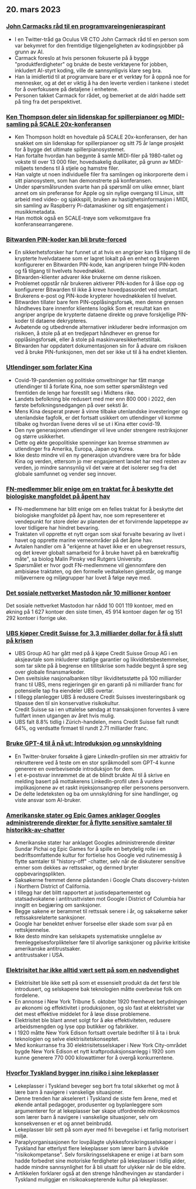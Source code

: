 

<CallToAction />

<Steps>

## 20. mars 2023

### [John Carmacks råd til en programvareingeniøraspirant](https://twitter.com/ID_AA_Carmack/status/1637087219591659520?ref=hackernewsgpt.com)

- I en Twitter-tråd ga Oculus VR CTO John Carmack råd til en person som var bekymret for den fremtidige tilgjengeligheten av kodingsjobber på grunn av AI.
- Carmack foreslo at hvis personen fokuserte på å bygge "produktferdigheter" og brukte de beste verktøyene for jobben, inkludert AI-styrt koding, ville de sannsynligvis klare seg bra.
- Han la imidlertid til at programvare bare er et verktøy for å oppnå noe for mennesker, og at det er viktig å ha den leverte verdien i tankene i stedet for å overfokusere på detaljene i enhetene.
- Personen takket Carmack for rådet, og bemerket at de aldri hadde sett på ting fra det perspektivet.

### [Ken Thompson deler sin lidenskap for spillerpianoer og MIDI-samling på SCALE 20x-konferansen](https://www.youtube.com/watch?v=kaandEt_pKw&ref=hackernewsgpt.com)

- Ken Thompson holdt en hovedtale på SCALE 20x-konferansen, der han snakket om sin lidenskap for spillerpianoer og sitt 75 år lange prosjekt for å bygge det ultimate spillerpianosystemet.
- Han fortalte hvordan han begynte å samle MIDI-filer på 1980-tallet og vokste til over 13 000 filer, hovedsakelig duplikater, på grunn av MIDI-miljøets tendens til å stjele og hamstre filer.
- Han valgte ut noen individuelle filer fra samlingen og inkorporerte dem i sitt pianosystem, som han demonstrerte på konferansen.
- Under spørsmålsrunden svarte han på spørsmål om ulike emner, blant annet om sin preferanse for Apple og sin nylige overgang til Linux, sitt arbeid med video- og sjakkspill, bruken av hastighetsinformasjon i MIDI, sin samling av Raspberry Pi-datamaskiner og sitt engasjement i musikkmetadata.
- Han mottok også en SCALE-trøye som velkomstgave fra konferansearrangørene.

### [Bitwarden PIN-koder kan bli brute-forced](https://ambiso.github.io/bitwarden-pin/?ref=hackernewsgpt.com)

- En sikkerhetsforsker har funnet ut at hvis en angriper kan få tilgang til de krypterte hvelvdataene som er lagret lokalt på en enhet og brukeren konfigurerer en Bitwarden PIN-kode, kan angriperen tvinge PIN-koden og få tilgang til hvelvets hovednøkkel.
- Bitwarden-klienter advarer ikke brukerne om denne risikoen.
- Problemet oppstår når brukeren aktiverer PIN-koden for å låse opp og konfigurerer Bitwarden til ikke å kreve hovedpassordet ved omstart.
- Brukerens e-post og PIN-kode krypterer hovednøkkelen til hvelvet.
- Bitwarden tillater bare fem PIN-opplåsingsforsøk, men denne grensen håndheves bare innenfor klientens logikk Som et resultat kan en angriper angripe de krypterte dataene direkte og prøve forskjellige PIN-koder til dataene dekrypteres.
- Avbøtende og utbedrende alternativer inkluderer bedre informasjon om risikoen, å stole på at en tredjepart håndhever en grense for opplåsingsforsøk, eller å stole på maskinvaresikkerhetstiltak.
- Bitwarden har oppdatert dokumentasjonen sin for å advare om risikoen ved å bruke PIN-funksjonen, men det ser ikke ut til å ha endret klienten.

### [Utlendinger som forlater Kina](https://www.persuasion.community/p/leaving-china?ref=hackernewsgpt.com)

- Covid-19-pandemien og politiske omveltninger har fått mange utlendinger til å forlate Kina, noe som setter spørsmålstegn ved fremtiden de lenge har forestilt seg i Midtens rike.
- Landets befolkning ble redusert med mer enn 800 000 i 2022, den første befolkningsnedgangen på over seksti år.
- Mens Kina desperat prøver å vinne tilbake utenlandske investeringer og utenlandske fagfolk, er det fortsatt usikkert om utlendinger vil komme tilbake og hvordan livene deres vil se ut i Kina etter covid-19.
- Den nye generasjonen utlendinger vil leve under strengere restriksjoner og større usikkerhet.
- Dette og økte geopolitiske spenninger kan bremse strømmen av utlendinger fra Amerika, Europa, Japan og Korea.
- Ikke desto mindre vil en ny generasjon utvandrere være bra for både Kina og verden, ettersom jo mer engasjement landet har med resten av verden, jo mindre sannsynlig vil det være at det isolerer seg fra det globale samfunnet og vender seg innover.

### [FN-medlemmer blir enige om en traktat for å beskytte det biologiske mangfoldet på åpent hav](https://apnews.com/article/un-oceans-biodiversity-treaty-0b024fa07e8c1947236d8b8491ebf92c?ref=hackernewsgpt.com)

- FN-medlemmene har blitt enige om en felles traktat for å beskytte det biologiske mangfoldet på åpent hav, noe som representerer et vendepunkt for store deler av planeten der et forvirrende lappeteppe av lover tidligere har hindret bevaring.
- Traktaten vil opprette et nytt organ som skal forvalte bevaring av livet i havet og opprette marine verneområder på det åpne hav.
- Avtalen handler om å "erkjenne at havet ikke er en ubegrenset ressurs, og det krever globalt samarbeid for å bruke havet på en bærekraftig måte", sa biolog Malin Pinsky ved Rutgers University.
- Spørsmålet er hvor godt FN-medlemmene vil gjennomføre den ambisiøse traktaten, og den formelle vedtakelsen gjenstår, og mange miljøvernere og miljøgrupper har lovet å følge nøye med.

### [Det sosiale nettverket Mastodon når 10 millioner kontoer](https://mastodon.social/@mastodonusercount/110051957865629817?ref=hackernewsgpt.com)

Det sosiale nettverket Mastodon har nådd 10 001 119 kontoer, med en økning på 1 627 kontoer den siste timen, 45 914 kontoer dagen før og 151 292 kontoer i forrige uke.

### [UBS kjøper Credit Suisse for 3,3 milliarder dollar for å få slutt på krisen](https://www.bloomberg.com/news/articles/2023-03-19/ubs-agrees-to-buy-credit-suisse-in-historic-deal-to-end-crisis?ref=hackernewsgpt.com)

- UBS Group AG har gått med på å kjøpe Credit Suisse Group AG i en aksjeavtale som inkluderer statlige garantier og likviditetsbestemmelser, som tar sikte på å begrense en tillitskrise som hadde begynt å spre seg over globale finansmarkeder.
- Den sveitsiske nasjonalbanken tilbyr likviditetsstøtte på 100 milliarder franc til UBS, mens regjeringen gir en garanti på ni milliarder franc for potensielle tap fra eiendeler UBS overtar.
- I tillegg planlegger UBS å redusere Credit Suisses investeringsbank og tilpasse den til sin konservative risikokultur.
- Credit Suisse sa i en uttalelse søndag at transaksjonen forventes å være fullført innen utgangen av året hvis mulig.
- UBS falt 8.8% tidlig i Zürich-handelen, mens Credit Suisse falt rundt 64%, og verdsatte firmaet til rundt 2.71 milliarder franc.

### [Bruke GPT-4 til å nå ut: Introduksjon og unnskyldning](https://twitter.com/brdskggs/status/1637114268876144640?ref=hackernewsgpt.com)

- En Twitter-bruker forsøkte å gjøre LinkedIn-profilen sin mer attraktiv for rekrutterere ved å teste om en stor språkmodell som GPT-4 kunne generere en overbevisende introduksjon for dem.
- I et e-postsvar innrømmet de at de blindt brukte AI til å skrive en melding basert på mottakerens LinkedIn-profil uten å vurdere implikasjonene av et raskt injeksjonsangrep eller personens personvern.
- De delte ledeteksten og ba om unnskyldning for sine handlinger, og viste ansvar som AI-bruker.

### [Amerikanske stater og Epic Games anklager Googles administrerende direktør for å flytte sensitive samtaler til historikk-av-chatter](http://www.fosspatents.com/2023/03/us-states-epic-games-others-accuse.html?ref=hackernewsgpt.com)

- Amerikanske stater har anklaget Googles administrerende direktør Sundar Pichai og Epic Games for å spille en betydelig rolle i en bedriftsomfattende kultur for fortielse hos Google ved rutinemessig å flytte samtaler til "history-off" -chatter, selv når de diskuterer sensitive emner som dekkes av rettssaker, og dermed bryter oppbevaringsplikten.
- Saksøkerne fremmet denne påstanden i Google Chats discovery-tvisten i Northern District of California.
- I tillegg har det blitt rapportert at justisdepartementet og statsadvokatene i antitrusttvisten mot Google i District of Columbia har inngitt en begjæring om sanksjoner.
- Begge sakene er berammet til rettssak senere i år, og saksøkerne søker rettssaksrelaterte sanksjoner.
- Google har benektet enhver forseelse eller skade som svar på en rettskjennelse.
- Ikke desto mindre kan selskapets systematiske unngåelse av fremleggelsesforpliktelser føre til alvorlige sanksjoner og påvirke kritiske amerikanske antitrustsaker.
- antitrustsaker i USA.

### [Elektrisitet har ikke alltid vært sett på som en nødvendighet](https://www.smithsonianmag.com/smart-news/people-had-to-be-convinced-of-the-usefulness-of-electricity-21221094/?ref=hackernewsgpt.com)

- Elektrisitet ble ikke sett på som et essensielt produkt da det først ble introdusert, og selskapene bak teknologien måtte overbevise folk om fordelene.
- En annonse i New York Tribune 5. oktober 1920 fremhevet betydningen av økonomi og effektivitet i produksjonen, og slo fast at elektrisitet var det mest effektive middelet for å løse disse problemene.
- Elektrisitet ble blant annet solgt for å øke effektiviteten, redusere arbeidsmengden og lyse opp butikker og fabrikker.
- I 1920 måtte New York Edison fortsatt overtale bedrifter til å ta i bruk teknologien og selve elektrisitetskonseptet.
- Med konkurranse fra 30 elektrisitetsselskaper i New York City-området bygde New York Edison et nytt kraftproduksjonsanlegg i 1920 som kunne generere 770 000 kilowattimer for å overgå konkurrentene.

### [Hvorfor Tyskland bygger inn risiko i sine lekeplasser](https://www.theguardian.com/world/2021/oct/24/why-germany-is-building-risk-into-its-playgrounds?ref=hackernewsgpt.com)

- Lekeplasser i Tyskland beveger seg bort fra total sikkerhet og mot å lære barn å navigere i vanskelige situasjoner.
- Denne trenden har akselerert i Tyskland de siste fem årene, med et økende antall pedagoger, produsenter og byplanleggere som argumenterer for at lekeplasser bør skape utfordrende mikrokosmos som lærer barn å navigere i vanskelige situasjoner, selv om konsekvensen er et og annet beinbrudd.
- Lekeplasser blir sett på som øyer med fri bevegelse i et farlig motorisert miljø.
- Paraplyorganisasjonen for lovpålagte ulykkesforsikringsselskaper i Tyskland har etterlyst flere lekeplasser som lærer barn å utvikle "risikokompetanse". Selv forsikringsselskapene er enige i at barn som hadde forbedret sine motoriske ferdigheter på lekeplasser i tidlig alder, hadde mindre sannsynlighet for å bli utsatt for ulykker når de ble eldre.
- Artikkelen forklarer også at den strenge håndhevingen av standarder i Tyskland muliggjør en risikoaksepterende kultur på lekeplasser.

</Steps>
